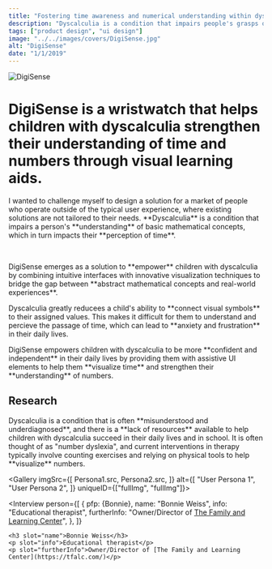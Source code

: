 ```yaml
---
title: "Fostering time awareness and numerical understanding within dyscalculic children"
description: "Dyscalculia is a condition that impairs people's grasps of fundamental math concepts and their <strong>sense of time</strong>. DigiSense bridges the gap between <strong>abstract concepts and real-world experiences</strong>."
tags: ["product design", "ui design"]
image: "../../images/covers/DigiSense.jpg"
alt: "DigiSense"
date: "1/1/2019"
---
```






<div class="bannerImgCover">
  <img src={CoverImage.src} alt="DigiSense" />
</div>
<div class="caseStudy">
<Overview
  year="2021"
  tags={["individual project", "tools - blender, procreate"]}
>

<h1 slot="header">
  <span style="color: var(--darkAccent)">DigiSense</span> is a wristwatch that helps children with dyscalculia strengthen their 
  understanding of time and numbers through visual learning aids.
</h1>
<div slot="overviewDescription">
  <p>
    I wanted to challenge myself to design a solution for a market of people who operate outside of the typical user experience, 
    where existing solutions are not tailored to their needs. **Dyscalculia** is a condition that impairs a person's **understanding** of 
    basic mathematical concepts, which in turn impacts their **perception of time**.
  </p>
  <br />
  <p>
    DigiSense emerges as a solution to **empower** children with dyscalculia by combining intuitive interfaces with 
    innovative visualization techniques to bridge the gap between **abstract mathematical concepts and real-world experiences**.
  </p>
</div>

</Overview>

<ProblemSolutionStatement>
  <p slot='problem'>
   Dyscalculia greatly reducees a child's ability to **connect visual symbols** to their assigned values. 
   This makes it difficult for them to understand and percieve the passage of time, which can lead to **anxiety and frustration** in their daily lives.
  </p>

  <p slot="solution">
    DigiSense empowers children with dyscalculia to be more **confident and independent** in their daily lives by providing 
    them with assistive UI elements to help them **visualize time** and strengthen their **understanding** of numbers.
  </p>
</ProblemSolutionStatement>

<PageSection>
  <h2 slot="sectionTitle">Research</h2>
  <p slot="description">
    Dyscalculia is a condition that is often **misunderstood and underdiagnosed**, and there is a **lack of resources** available 
    to help children with dyscalculia succeed in their daily lives and in school. It is often thought of as "number dyslexia", and 
    current interventions in therapy typically involve counting exercises and relying on physical tools to help **visualize** numbers.
  </p>
</PageSection>

<Gallery
  imgSrc={[
    Persona1.src,
    Persona2.src,
  ]}
  alt={[
    "User Persona 1",
    "User Persona 2",
  ]}
  uniqueID={["fullImg", "fullImg"]}>
</Gallery>

<Interview
    person={[
    {
      pfp: {Bonnie},
        name: "Bonnie Weiss",
        info: "Educational therapist",
        furtherInfo: "Owner/Director of [The Family and Learning Center](https://tfalc.com/)",
    },
  ]}
>
    <h3 slot="name">Bonnie Weiss</h3>
    <p slot="info">Educational therapist</p>
    <p slot="furtherInfo">Owner/Director of [The Family and Learning Center](https://tfalc.com/)</p>
</Interview>

</div>



